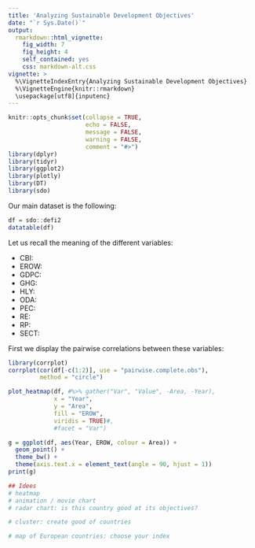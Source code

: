 ```yaml
---
title: 'Analyzing Sustainable Development Objectives'
date: "`r Sys.Date()`"
output: 
  rmarkdown::html_vignette:
    fig_width: 7
    fig_height: 4
    self_contained: yes
    css: markdown-alt.css
vignette: >
  %\VignetteIndexEntry{Analyzing Sustainable Development Objectives}
  %\VignetteEngine{knitr::rmarkdown}
  \usepackage[utf8]{inputenc}
---
```


```r
knitr::opts_chunk$set(collapse = TRUE, 
                      echo = FALSE, 
                      message = FALSE,
                      warning = FALSE,
                      comment = "#>")
library(dplyr)
library(tidyr)
library(ggplot2)
library(plotly)
library(DT)
library(sdo)
```

Our main dataset is the following: 

```r
df = sdo::defi2
datatable(df)
```

Let us recall the meaning of the different variables: 

- CBI: 
- EROW: 
- GDPC: 
- GHG:
- HLY: 
- ODA: 
- PEC: 
- RE: 
- RP: 
- SECT: 

First we display the pairwise correlations between these variables: 

```r
library(corrplot)
corrplot(cor(df[-c(1:2)], use = "pairwise.complete.obs"), 
         method = "circle")
```

```r
plot_heatmap(df, #%>% gather("Var", "Value", -Area, -Year), 
             x = "Year",
             y = "Area",
             fill = "EROW", 
             viridis = TRUE)#, 
             #facet = "Var")
```


```r
g = ggplot(df, aes(Year, EROW, colour = Area)) + 
  geom_point() + 
  theme_bw() + 
  theme(axis.text.x = element_text(angle = 90, hjust = 1))
print(g)

## Idees
# heatmap
# animation / movie chart
# radar chart: is this country good at its objectives? 

# cluster: create good of countries

# map of European countries: choose your index





```